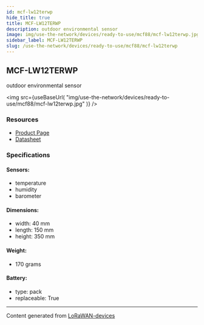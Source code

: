 ```yaml
---
id: mcf-lw12terwp
hide_title: true
title: MCF-LW12TERWP
description: outdoor environmental sensor
image: img/use-the-network/devices/ready-to-use/mcf88/mcf-lw12terwp.jpg
sidebar_label: MCF-LW12TERWP
slug: /use-the-network/devices/ready-to-use/mcf88/mcf-lw12terwp
---
```



## MCF-LW12TERWP

outdoor environmental sensor

<img
src={useBaseUrl(
"img/use-the-network/devices/ready-to-use/mcf88/mcf-lw12terwp.jpg"
)}
/>

### Resources

- [Product Page](https://www.mcf88.it/prodotto/mcf-lw12terwp/)
- [Datasheet](https://www.mcf88.it/wp-content/uploads/2020/07/MCF-LW12TERWP.pdf)

### Specifications

#### Sensors:
- temperature
- humidity
- barometer
#### Dimensions:
- width: 40 mm
- length: 150 mm
- height: 350 mm
#### Weight: 
- 170 grams
#### Battery: 
- type: pack
- replaceable: True



---
Content generated from [LoRaWAN-devices](https://github.com/TheThingsNetwork/lorawan-devices)
